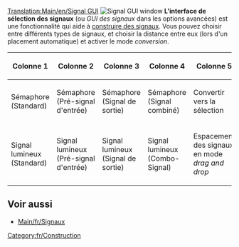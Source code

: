 [[Translation:Main/en/Signal GUI]]{{en/-}}
[[File:en/Signal gui.png|frame|right|Signal GUI window]]
'''L'interface de sélection des signaux''' (ou ''GUI des signaux'' dans les options avancées) est une fonctionnalité qui aide à [[Main/en/Building signals|construire des signaux]]. Vous pouvez choisir entre différents types de signaux, et choisir la distance entre eux (lors d'un placement automatique) et activer le mode ''conversion''.

{|
!Colonne 1!!Colonne 2!!Colonne 3!!Colonne 4!!Colonne 5
|-
|Sémaphore <br>(Standard)
|Sémaphore <br>(Pré-signal d'entrée)
|Sémaphore <br>(Signal de sortie)
|Sémaphore <br>(Signal combiné)
|Convertir vers la sélection
|-
|Signal lumineux <br>(Standard)||Signal lumineux <br>(Pré-signal d'entrée)||Signal lumineux <br>(Signal de sortie)||Signal lumineux <br>(Combo-Signal)||Espacement des signaux en mode ''drag and drop''
|}



==Voir aussi==
*[[Main/fr/Signaux]]

[[Category:fr/Construction]]